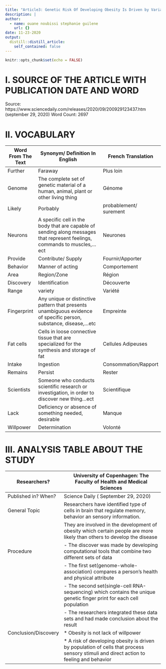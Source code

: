 ```yaml
---
title: "Article3: Genetic Risk Of Developing Obesity Is Driven by Variants That Affect The Brain"
description: |
author:
  - name: ouane noubissi stephanie guilene
    url: {}
date: 11-23-2020
output:
  distill::distill_article:
    self_contained: false
---
```


```r
knitr::opts_chunk$set(echo = FALSE)
```
# I. SOURCE OF THE ARTICLE WITH PUBLICATION DATE AND WORD

Source: https://www.sciencedaily.com/releases/2020/09/200929123437.htm
(september 29, 2020)
Word Count: 2697

# II. VOCABULARY

| Word From The Text | Synonym/ Definition In English                                                                                             | French Translation     |
| ------------------ | -------------------------------------------------------------------------------------------------------------------------- | ---------------------- |
| Further            | Faraway                                                                                                                    | Plus loin              |
| Genome             | The complete set of genetic material of a human, animal, plant or  other living thing                                      | Génome                 |
| Likely             | Porbably                                                                                                                   | probablement/ surement |
| Neurons            | A specific cell in the body that are capable of sending along messages that represent feelings, commands to muscles,...ect | Neurones               |
| Provide            | Contribute/ Supply                                                                                                         | Fournir/Apporter       |
| Behavior           | Manner of acting                                                                                                           | Comportement           |
| Area               | Region/Zone                                                                                                                | Région                 |
| Discovery          | Identification                                                                                                             | Découverte             |
| Range              | variety                                                                                                                    | Variété                |
| Fingerprint        | Any unique or distinctive pattern that presents unambiguous evidence of specific person, substance, disease,...etc         | Empreinte              |
| Fat cells          | Cells  in loose connective tissue that are specialized for the synthesis and storage of fat                                | Cellules Adipeuses     |
| Intake             | Ingestion                                                                                                                  | Consommation/Rapport   |
| Remains            | Persist                                                                                                                    | Rester                 |
| Scientists         | Someone who conducts scientific research or investigation, in order to discover new thing...ect                            | Scientifique           |
| Lack               | Deficiency or absence of something needed, desirable                                                                       | Manque                 |
| Willpower          | Determination                                                                                                              | Volonté                |


# III. ANALYSIS TABLE ABOUT THE STUDY

| Researchers?         | University of Copenhagen: The Faculty of Health and Medical Sciences                                                                   |
| -------------------- | -------------------------------------------------------------------------------------------------------------------------------------- |
| Published in? When?  | Science Daily ( September 29, 2020)                                                                                                    |
| General Topic        | Researchers have identified type of cells in brain that regulate memory, behavior an sensory information.                              |
|                      | They are involved in the development of obesity which  certain people are more likely than others to develop the disease               |
| Procedure            | - The discover was made by developing computational tools that combine two different sets of data                                      |
|                      | - The first set(genome-whole-association) compares a person's health and physical attribute                                            |
|                      | - The second set(single-cell RNA-sequencing) which contains the unique genetic finger print for each cell population                   |
|                      | - The researchers integrated these data sets and had made conclusion about the result                                                  |
| Conclusion/Discovery | * Obesity is not lack of willpower                                                                                                     |
|                      | * A risk of developing obesity is driven by population of cells that process sensory stimuli and direct action to feeling and behavior |






